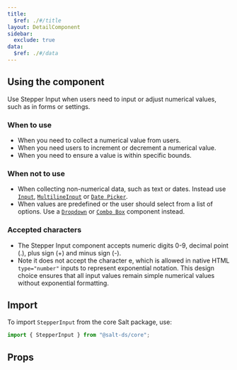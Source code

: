 ```yaml
---
title:
  $ref: ./#/title
layout: DetailComponent
sidebar:
  exclude: true
data:
  $ref: ./#/data
---
```


## Using the component

Use Stepper Input when users need to input or adjust numerical values, such as in forms or settings.

### When to use

- When you need to collect a numerical value from users.
- When you need users to increment or decrement a numerical value.
- When you need to ensure a value is within specific bounds.

### When not to use

- When collecting non-numerical data, such as text or dates. Instead use [`Input`](/salt/components/input), [`MultilineInput`](/salt/components/multiline-input) or [`Date Picker`](/salt/components/date-picker).
- When values are predefined or the user should select from a list of options. Use a [`Dropdown`](/salt/components/input) or [`Combo Box`](/salt/components/combo-box) component instead.

### Accepted characters

- The Stepper Input component accepts numeric digits 0-9, decimal point (.), plus sign (+) and minus sign (-).
- Note it does not accept the character e, which is allowed in native HTML `type="number"` inputs to represent exponential notation. This design choice ensures that all input values remain simple numerical values without exponential formatting.

## Import

To import `StepperInput` from the core Salt package, use:

```js
import { StepperInput } from "@salt-ds/core";
```

## Props

<PropsTable componentName="StepperInput" />
